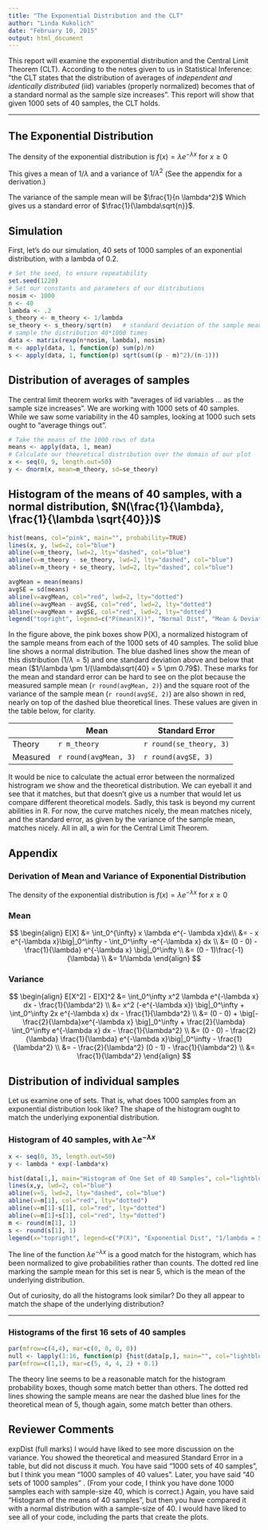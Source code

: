 ```yaml
---
title: "The Exponential Distribution and the CLT"
author: "Linda Kukolich"
date: "February 10, 2015"
output: html_document
---
```

This report will examine the exponential distribution and the Central Limit Theorem (CLT). According to the notes given to us in Statistical Inference: "the CLT states that the distribution of averages of *independent and identically distributed* (iid) variables (properly normalized) becomes that of a standard normal as the sample size increases". This report will show that given 1000 sets of 40 samples, the CLT holds.

- - -

## The Exponential Distribution

The density of the exponential distribution is
$f(x) = \lambda e^{-\lambda x}$
for $x \ge 0$

This gives a mean of $1/\lambda$ and a variance of $1/\lambda^2$ (See the appendix for a derivation.)

The variance of the sample mean will be $\frac{1}{n \lambda^2}$
Which gives us a standard error of
$\frac{1}{\lambda\sqrt{n}}$.

## Simulation

First, let's do our simulation, 40 sets of 1000 samples of an exponential distribution, with a lambda of 0.2.

```r
# Set the seed, to ensure repeatability
set.seed(1220)
# Set our constants and parameters of our distributions
nosim <- 1000
n <- 40
lambda <- .2
s_theory <- m_theory <- 1/lambda
se_theory <- s_theory/sqrt(n)   # standard deviation of the sample mean
# sample the distribution 40*1000 times
data <- matrix(rexp(n*nosim, lambda), nosim)
m <- apply(data, 1, function(p) sum(p)/n)
s <- apply(data, 1, function(p) sqrt(sum((p - m)^2)/(n-1)))
```

## Distribution of averages of samples

The central limit theorem works with "averages of iid variables ... as the sample size increases". We are working with 1000 sets of 40 samples. While we saw some variability in the 40 samples, looking at 1000 such sets ought to "average things out".

```r
# Take the means of the 1000 rows of data
means <- apply(data, 1, mean)
# Calculate our theoretical distribution over the domain of our plot
x <- seq(0, 9, length.out=50)
y <- dnorm(x, mean=m_theory, sd=se_theory)
```

## Histogram of the means of 40 samples, with a normal distribution, $N(\frac{1}{\lambda}, \frac{1}{\lambda \sqrt{40}})$
```r
hist(means, col="pink", main="", probability=TRUE)
lines(x, y, lwd=2, col="blue")
abline(v=m_theory, lwd=2, lty="dashed", col="blue")
abline(v=m_theory - se_theory, lwd=2, lty="dashed", col="blue")
abline(v=m_theory + se_theory, lwd=2, lty="dashed", col="blue")

avgMean = mean(means)
avgSE = sd(means)
abline(v=avgMean, col="red", lwd=2, lty="dotted")
abline(v=avgMean - avgSE, col="red", lwd=2, lty="dotted")
abline(v=avgMean + avgSE, col="red", lwd=2, lty="dotted")
legend("topright", legend=c("P(mean(X))", "Normal Dist", "Mean & Deviation", "Theory", "Observed"), col=c("pink", "blue", NA, "blue", "red"), lwd=2, lty=c("blank", "solid", "blank", "dashed", "dotted"), pch=c(15, NA, NA, NA, NA))
```

In the figure above, the pink boxes show P(X), a normalized histogram of the sample means from each of the 1000 sets of 40 samples. The solid blue line shows a normal distribution. The blue dashed lines show the mean of this distribution ($1/\lambda = 5$) and one standard deviation above and below that mean ($1/\lambda \pm 1/(\lambda\sqrt{40} = 5 \pm 0.79$). These marks for the mean and standard error can be hard to see on the plot because the measured sample mean (`r round(avgMean, 2)`) and the square root of the variance of the sample mean (`r round(avgSE, 2)`) are also shown in red, nearly on top of the dashed blue theoretical lines. These values are given in the table below, for clarity.

 |  | Mean | Standard Error
| --- | --- | --- |
| Theory | `r m_theory` | `r round(se_theory, 3)`
| Measured | `r round(avgMean, 3)` | `r round(avgSE, 3)`

It would be nice to calculate the actual error between the normalized histrogram we show and the theoretical distribution. We can eyeball it and see that it matches, but that doesn't give us a number that would let us compare different theoretical models. Sadly, this task is beyond my current abilities in R. For now, the curve matches nicely, the mean matches nicely, and the standard error, as given by the variance of the sample mean, matches nicely. All in all, a win for the Central Limit Theorem.

## Appendix

### Derivation of Mean and Variance of Exponential Distribution

The density of the exponential distribution is
$f(x) = \lambda e^{-\lambda x}$
for $x \ge 0$

### Mean
$$
\begin{align}
E[X] &= \int_0^{\infty} x \lambda e^{- \lambda x}dx\\
&= - x e^{-\lambda x}\big|_0^\infty - \int_0^\infty -e^{-\lambda x} dx \\
&= (0 - 0) - \frac{1}{\lambda} e^{-\lambda x} \big|_0^\infty \\
&= (0 - 1)\frac{-1}{\lambda} \\
&= 1/\lambda
\end{align}
$$

### Variance
$$
\begin{align}
E[X^2] - E[X]^2 &= \int_0^\infty x^2 \lambda e^{-\lambda x} dx - \frac{1}{\lambda^2} \\
&= x^2 (-e^{-\lambda x}) \big|_0^\infty + \int_0^\infty 2x e^{-\lambda x} dx - \frac{1}{\lambda^2} \\
&= (0 - 0) + \big[- \frac{2}{\lambda}xe^{-\lambda x} \big]_0^\infty + \frac{2}{\lambda} \int_0^\infty e^{-\lambda x} dx - \frac{1}{\lambda^2} \\
&= (0 - 0) - \frac{2}{\lambda} \frac{1}{\lambda} e^{-\lambda x}\big|_0^\infty - \frac{1}{\lambda^2} \\
&= - \frac{2}{\lambda^2} (0 - 1) - \frac{1}{\lambda^2} \\
&= \frac{1}{\lambda^2}
\end{align}
$$

## Distribution of individual samples

Let us examine one of sets. That is, what does 1000 samples from an exponential distribution look like? The shape of the histogram ought to match the underlying exponential distribution.

### Histogram of 40 samples, with $\lambda e^{-\lambda x}$
```r
x <- seq(0, 35, length.out=50)
y <- lambda * exp(-lambda*x)
```
```r
hist(data[1,], main="Histogram of One Set of 40 Samples", col="lightblue", probability=TRUE, xlab="")
lines(x,y, lwd=2, col="blue")
abline(v=5, lwd=2, lty="dashed", col="blue")
abline(v=m[1], col="red", lty="dotted")
abline(v=m[1]-s[1], col="red", lty="dotted")
abline(v=m[1]+s[1], col="red", lty="dotted")
m <- round(m[1], 1)
s <- round(s[1], 1)
legend(x="topright", legend=c("P(X)", "Exponential Dist", "1/lambda = 5", paste("mean(X) = ", m), paste("+- sqrt(s(X))", s)), lty=c("blank", "solid", "dashed", "dotted", "dotted"), col=c("lightblue", "blue", "blue", "red", "red"), pch=c(15, NA, NA, NA, NA))
```

The line of the function $\lambda e^{-\lambda x}$ is a good match for the histogram, which has been normalized to give probabilities rather than counts. The dotted red line marking the sample mean for this set is near 5, which is the mean of the underlying distribution.

Out of curiosity, do all the histograms look similar?
Do they all appear to match the shape of the underlying distribution?

- - -

### Histograms of the first 16 sets of 40 samples
```r
par(mfrow=c(4,4), mar=c(0, 0, 0, 0))
null <- lapply(1:16, function(p) {hist(data[p,], main="", col="lightblue", axes=FALSE, probability=TRUE); m <- mean(data[p,]); lines(x,y, col="blue"); abline(v=5, lty="dashed", col="blue"); abline(v=m, col="red", lty="dotted")})
par(mfrow=c(1,1), mar=c(5, 4, 4, 2) + 0.1)
```

The theory line seems to be a reasonable match for the histogram probability boxes, though some match better than others. The dotted red lines showing the sample means are near the dashed blue lines for the theoretical mean of 5, though again, some match better than others.

## Reviewer Comments
 expDist (full marks) I would have liked to see more discussion on the variance. You showed the theoretical and measured Standard Error in a table, but did not discuss it much. You have said "1000 sets of 40 samples", but I think you mean "1000 samples of 40 values". Later, you have said "40 sets of 1000 samples" . (From your code, I think you have done 1000 samples each with sample-size 40, which is correct.) Again, you have said "Histogram of the means of 40 samples", but then you have compared it with a normal distribution with a sample-size of 40. I would have liked to see all of your code, including the parts that create the plots. 
 
